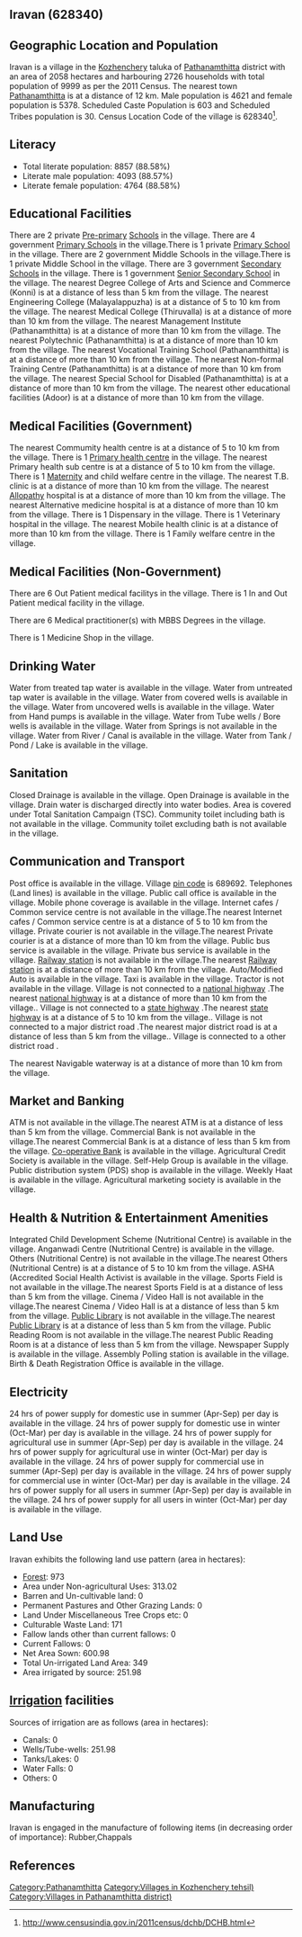 {{Infobox settlement
| name=Iravan
| native_name=
| native_name_lang=
| other_name=
| nickname=
| settlement_type=Village
| image_skyline=
| image_alt=
| image_caption=
| pushpin_map=India Kerala
| pushpin_label_position=right
| pushpin_map_alt=
| pushpin_map_caption=Location in Kerala, India
| latd=
| latm=
| lats=
| latNS=
| longd=
| longm=
| longs=
| longEW=
| coordinates_display=inline,title
| subdivision_type=Country
| subdivision_name={{flag|India}}
| subdivision_type1=[[States and territories of India|State]]
| subdivision_name1=Kerala 
| subdivision_type2=[[List of districts of India|District]]
| subdivision_name2=Pathanamthitta
| subdivision_type3=Tahsil
| subdivision_name3=Kozhenchery
| website=
| established_title=<!-- Established -->
| established_date=
| founder=
| named_for=
| government_type=
| governing_body=
| unit_pref=Metric=
| area_footnotes=
| area_rank=
| area_total_km2=20.58
| elevation_footnotes=
| elevation_m=
| population_total=9999
| population_as_of=2011
| population_rank=
| population_density_km2=485
| population_demonym=
| population_footnotes=
| demographics_type1=Languages
| demographics1_title1=Official
| demographics1_info1=[[Malayalam language|Malayalam]]
| timezone1=[[Indian Standard Time|IST]]
| utc_offset1==+5:30
| postal_code_type=[[Postal Index Number|PIN]]
| postal_code=689692
| area_code_type=Telephone code
| area_code=
| registration_plate=
| blank1_name_sec1=Nearest city
| blank1_info_sec1=[[Pathanamthitta]]
| blank2_name_sec1=[[Human sex ratio|Sex ratio]]
| blank2_info_sec1=1163 [[male|♂]]/[[female|♀]]
| blank3_name_sec1=Literacy
| blank3_info_sec1=88.58%
| blank1_name_sec2=[[2011 Census of India|2011 census]] code
| blank1_info_sec2=628340
| footnotes=
}}

== Iravan (628340) ==

== Geographic Location and Population ==

Iravan is a village in the [[Kozhenchery]] taluka of [[Pathanamthitta]] district with an area of 2058 hectares and harbouring 2726 households with total population of 9999 as per the 2011 Census. The nearest town [[Pathanamthitta]] is at a distance of 12 km. Male population is 4621 and female population is 5378. Scheduled Caste Population is 603 and Scheduled Tribes population is 30. Census Location Code of the village is 628340<ref>http://www.censusindia.gov.in/2011census/dchb/DCHB.html</ref>.


== Literacy ==  
* Total literate population: 8857 (88.58%)
* Literate male population: 4093 (88.57%)
* Literate female population: 4764 (88.58%)


== Educational Facilities ==  
There are 2 private [[Pre-primary]] [[School]]s in the village.
There are 4 government [[Primary School]]s in the village.There is 1 private [[Primary School]] in the village.
There are 2 government Middle Schools in the village.There is 1 private Middle School in the village.
There are 3 government [[Secondary School]]s in the village.
There is 1 government [[Senior Secondary School]] in the village.
The nearest Degree College of Arts and Science and Commerce (Konni) is at a distance of less than 5 km from the village.
The nearest Engineering College (Malayalappuzha) is at a distance of 5 to 10 km from the village.
The nearest Medical College (Thiruvalla) is at a distance of more than 10 km from the village.
The nearest Management Institute (Pathanamthitta) is at a distance of more than 10 km from the village.
The nearest Polytechnic (Pathanamthitta) is at a distance of more than 10 km from the village.
The nearest Vocational Training School (Pathanamthitta) is at a distance of more than 10 km from the village.
The nearest Non-formal Training Centre (Pathanamthitta) is at a distance of more than 10 km from the village.
The nearest Special School for Disabled (Pathanamthitta) is at a distance of more than 10 km from the village.
The nearest other educational facilities (Adoor) is at a distance of more than 10 km from the village.


== Medical Facilities (Government) ==
The nearest Commumity health centre is at a distance of 5 to 10 km from the village.
There is 1 [[Primary health centre]] in the village.
The nearest Primary health sub centre is at a distance of 5 to 10 km from the village.
There is 1 [[Maternity]] and child welfare centre in the village.
The nearest T.B. clinic is at a distance of more than 10 km from the village.
The nearest [[Allopathy]] hospital is at a distance of more than 10 km from the village.
The nearest Alternative medicine hospital is at a distance of more than 10 km from the village.
There is 1 Dispensary in the village.
There is 1 Veterinary hospital in the village.
The nearest Mobile health clinic is at a distance of more than 10 km from the village.
There is 1 Family welfare centre in the village.


== Medical Facilities (Non-Government) ==
There are 6 Out Patient medical facilitys in the village.
There is 1 In and Out Patient medical facility in the village.

There are 6 Medical practitioner(s) with MBBS Degrees in the village.



There is 1 Medicine Shop in the village.



== Drinking Water ==
Water from treated tap water is available in the village.
Water from untreated tap water is available in the village.
Water from covered wells is available in the village.
Water from uncovered wells is available in the village.
Water from Hand pumps is available in the village.
Water from Tube wells / Bore wells is available in the village.
Water from Springs is not available in the village.
Water from River / Canal is available in the village.
Water from Tank / Pond / Lake is available in the village.


== Sanitation ==
Closed Drainage is available in the village.
Open Drainage is available in the village.
Drain water is discharged directly into water bodies.
Area is covered under Total Sanitation Campaign (TSC).
Community toilet including bath is not available in the village.
Community toilet excluding bath is not available in the village.


== Communication and Transport ==
Post office is available in the village.
Village [[pin code]] is 689692.
Telephones (Land lines) is available in the village.
Public call office is available in the village.
Mobile phone coverage is available in the village.
Internet cafes / Common service centre is not available in the village.The nearest Internet cafes / Common service centre is at a distance of 5 to 10 km from the village.
Private courier is not available in the village.The nearest Private courier is at a distance of more than 10 km from the village.
Public bus service is available in the village.
Private bus service is available in the village.
[[Railway station]] is not available in the village.The nearest [[Railway station]] is at a distance of more than 10 km from the village.
Auto/Modified Auto is available in the village.
Taxi is available in the village.
Tractor is not available in the village.
Village is not connected to a [[national highway]] .The nearest [[national highway]] is at a distance of more than 10 km from the village..
Village is not connected to a [[state highway]] .The nearest [[state highway]] is at a distance of 5 to 10 km from the village..
Village is not connected to a major district road   .The nearest major district road   is at a distance of less than 5 km from the village..
Village is connected to a other district road  .



The nearest Navigable waterway is at a distance of more than 10 km from the village.



== Market and Banking ==
ATM is not available in the village.The nearest ATM is at a distance of less than 5 km from the village.
Commercial Bank is not available in the village.The nearest Commercial Bank is at a distance of less than 5 km from the village.
[[Co-operative Bank]] is available in the village.
Agricultural Credit Society is available in the village.
Self-Help Group is available in the village.
Public distribution system (PDS) shop is available in the village.
Weekly Haat is available in the village.
Agricultural marketing society is available in the village.


== Health & Nutrition & Entertainment Amenities ==
Integrated Child Development Scheme (Nutritional Centre) is available in the village.
Anganwadi Centre (Nutritional Centre) is available in the village.
Others (Nutritional Centre) is not available in the village.The nearest Others (Nutritional Centre) is at a distance of 5 to 10 km from the village.
ASHA (Accredited Social Health Activist is available in the village.
Sports Field is not available in the village.The nearest Sports Field is at a distance of less than 5 km from the village.
Cinema / Video Hall is not available in the village.The nearest Cinema / Video Hall is at a distance of less than 5 km from the village.
[[Public Library]] is not available in the village.The nearest [[Public Library]] is at a distance of less than 5 km from the village.
Public Reading Room is not available in the village.The nearest Public Reading Room is at a distance of less than 5 km from the village.
Newspaper Supply is available in the village.
Assembly Polling station is available in the village.
Birth & Death Registration Office is available in the village.


== Electricity ==
24 hrs of power supply for domestic use in summer (Apr-Sep) per day is available in the village.
24 hrs of power supply for domestic use in winter (Oct-Mar) per day is available in the village.
24 hrs of power supply for agricultural use in summer (Apr-Sep) per day is available in the village.
24 hrs of power supply for agricultural use in winter (Oct-Mar) per day is available in the village.
24 hrs of power supply for commercial use in summer (Apr-Sep) per day is available in the village.
24 hrs of power supply for commercial use in winter (Oct-Mar) per day is available in the village.
24 hrs of power supply for all users in summer (Apr-Sep) per day is available in the village.
24 hrs of power supply for all users in winter (Oct-Mar) per day is available in the village.


== Land Use ==
Iravan exhibits the following land use pattern (area in hectares):
* [[Forest]]: 973
* Area under Non-agricultural Uses: 313.02
* Barren and Un-cultivable land: 0
* Permanent Pastures and Other Grazing Lands: 0
* Land Under Miscellaneous Tree Crops etc: 0
* Culturable Waste Land: 171
* Fallow lands other than current fallows: 0
* Current Fallows: 0
* Net Area Sown: 600.98
* Total Un-irrigated Land Area: 349
* Area irrigated by source: 251.98


== [[Irrigation]] facilities ==
Sources of irrigation are as follows (area in hectares):
* Canals: 0
* Wells/Tube-wells: 251.98
* Tanks/Lakes: 0
* Water Falls: 0
* Others: 0


== Manufacturing ==
Iravan is engaged in the manufacture of following items (in decreasing order of importance): Rubber,Chappals


[[Category:Pathanamthitta]]
[[Category:Villages in Kozhenchery tehsil)]]
[[Category:Villages in Pathanamthitta district)]]


== References ==
{{Reflist}}


